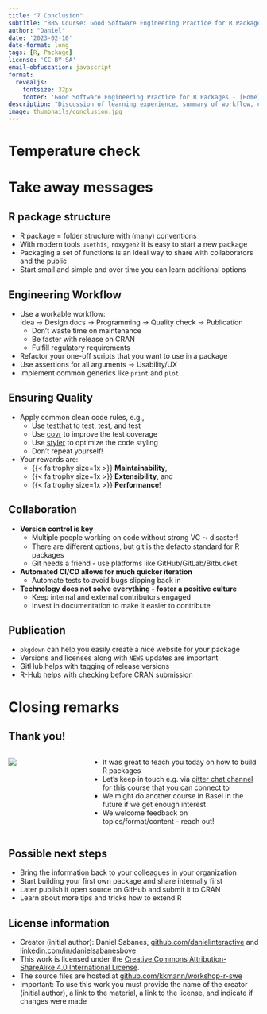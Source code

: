```yaml
---
title: "7 Conclusion"
subtitle: "BBS Course: Good Software Engineering Practice for R Packages"
author: "Daniel"
date: '2023-02-10'
date-format: long
tags: [R, Package]
license: 'CC BY-SA'
email-obfuscation: javascript
format: 
  revealjs: 
    fontsize: 32px
    footer: 'Good Software Engineering Practice for R Packages - [Home](../index.html "GSWEP4R Workshop") | [Slides](listing.html "Overview of all slides") | [License](http://creativecommons.org/licenses/by-sa/4.0/ "License: CC BY-SA 4.0")'
description: "Discussion of learning experience, summary of workflow, conclusion and next steps.</br>[Photo by Ann H on pexels.com]{.copyright}"
image: thumbnails/conclusion.jpg
---
```


<!--
Creator (initial author): Daniel Sabanes, https://github.com/danielinteractive/ and www.linkedin.com/in/danielsabanesbove/
License: This work is licensed under the Creative Commons Attribution-ShareAlike 4.0 International License.
To view a copy of this license, visit http://creativecommons.org/licenses/by-sa/4.0/.
The source files are hosted at https://github.com/kkmann/workshop-r-swe/.
Important: To use this work you must provide the name of the creator (initial author), a link to the material, a link to the license, and indicate if changes were made.
--> 


# Temperature check

##  {background-iframe="https://wall.sli.do/event/aw8yLdhevoVZxt8CJ5ytHG?section=36e6981e-61e0-418c-aaf4-954adbedfd81" background-interactive="true"}

# Take away messages

## R package structure

-   R package = folder structure with (many) conventions
-   With modern tools `usethis`, `roxygen2` it is easy to start a new package
-   Packaging a set of functions is an ideal way to share with collaborators and the public
-   Start small and simple and over time you can learn additional options

## Engineering Workflow

-   Use a workable workflow:\
    Idea $\rightarrow$ Design docs $\rightarrow$ Programming $\rightarrow$ Quality check $\rightarrow$ Publication
    -   Don't waste time on maintenance
    -   Be faster with release on CRAN
    -   Fulfill regulatory requirements
-   Refactor your one-off scripts that you want to use in a package
-   Use assertions for all arguments $\rightarrow$ Usability/UX
-   Implement common generics like `print` and `plot`

## Ensuring Quality

-   Apply common clean code rules, e.g.,
    -   Use [testthat](https://cran.r-project.org/package=testthat) to test, test, and test
    -   Use [covr](https://cran.r-project.org/package=covr) to improve the test coverage
    -   Use [styler](https://styler.r-lib.org) to optimize the code styling
    -   Don't repeat yourself!
-   Your rewards are:
    -   [{{< fa trophy size=1x >}}]{.yellow} **Maintainability**,
    -   [{{< fa trophy size=1x >}}]{.yellow} **Extensibility**, and
    -   [{{< fa trophy size=1x >}}]{.yellow} **Performance**!

## Collaboration

- **Version control is key**
    - Multiple people working on code without strong VC $\leadsto$ disaster!
    - There are different options, but git is the defacto standard for R packages
    - Git needs a friend - use platforms like GitHub/GitLab/Bitbucket
- **Automated CI/CD allows for much quicker iteration**
    - Automate tests to avoid bugs slipping back in
- **Technology does not solve everything - foster a positive culture**
    - Keep internal and external contributors engaged
    - Invest in documentation to make it easier to contribute
    
## Publication

-   `pkgdown` can help you easily create a nice website for your package
-   Versions and licenses along with `NEWS` updates are important
-   GitHub helps with tagging of release versions
-   R-Hub helps with checking before CRAN submission

# Closing remarks

## Thank you!

::: columns
::: {.column width="30%"}
![](resources/thank-you.jpg)
:::

::: {.column width="70%"}
-   It was great to teach you today on how to build R packages
-   Let's keep in touch e.g. via [gitter chat channel](https://gitter.im/workshop-r-swe/community) for this course that you can connect to
-   We might do another course in Basel in the future if we get enough interest
-   We welcome feedback on topics/format/content - reach out!
:::
:::

## Possible next steps

-   Bring the information back to your colleagues in your organization
-   Start building your first own package and share internally first
-   Later publish it open source on GitHub and submit it to CRAN
-   Learn about more tips and tricks how to extend R

## License information

- Creator (initial author): Daniel Sabanes, [github.com/danielinteractive](https://github.com/danielinteractive/) and [linkedin.com/in/danielsabanesbove](www.linkedin.com/in/danielsabanesbove/)
- This work is licensed under the [Creative Commons Attribution-ShareAlike 4.0 International License](http://creativecommons.org/licenses/by-sa/4.0/).
- The source files are hosted at [github.com/kkmann/workshop-r-swe](https://github.com/kkmann/workshop-r-swe/)
- Important: To use this work you must provide the name of the creator (initial author), a link to the material, a link to the license, and indicate if changes were made
